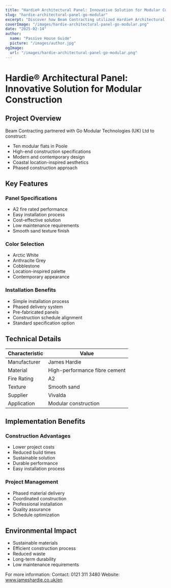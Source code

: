 ```yaml
---
title: "Hardie® Architectural Panel: Innovative Solution for Modular Construction"
slug: "hardie-architectural-panel-go-modular"
excerpt: "Discover how Beam Contracting utilized Hardie® Architectural Panel for their innovative modular flats project in Poole, delivering fire safety and sustainability benefits."
coverImage: "/images/hardie-architectural-panel-go-modular.png"
date: "2025-02-14"
author:
  name: "Passive House Guide"
  picture: "/images/author.jpg"
ogImage:
  url: "/images/hardie-architectural-panel-go-modular.png"
---
```


# Hardie® Architectural Panel: Innovative Solution for Modular Construction

## Project Overview

Beam Contracting partnered with Go Modular Technologies (UK) Ltd to construct:

- Ten modular flats in Poole
- High-end construction specifications
- Modern and contemporary design
- Coastal location-inspired aesthetics
- Phased construction approach

## Key Features

### Panel Specifications
- A2 fire rated performance
- Easy installation process
- Cost-effective solution
- Low maintenance requirements
- Smooth sand texture finish

### Color Selection
- Arctic White
- Anthracite Grey
- Cobblestone
- Location-inspired palette
- Contemporary appearance

### Installation Benefits
- Simple installation process
- Phased delivery system
- Pre-fabricated panels
- Construction schedule alignment
- Standard specification option

## Technical Details

| Characteristic          | Value                           |
|------------------------|----------------------------------|
| Manufacturer           | James Hardie                     |
| Material               | High-performance fibre cement   |
| Fire Rating            | A2                               |
| Texture                | Smooth sand                      |
| Supplier               | Vivalda                          |
| Application            | Modular construction             |

## Implementation Benefits

### Construction Advantages
- Lower project costs
- Reduced build times
- Sustainable solution
- Durable performance
- Easy installation process

### Project Management
- Phased material delivery
- Coordinated construction
- Professional installation
- Quality assurance
- Schedule optimization

## Environmental Impact

- Sustainable materials
- Efficient construction process
- Reduced waste
- Long-term durability
- Low maintenance requirements

For more information:
Contact: 0121 311 3480
Website: www.jameshardie.co.uk/en
